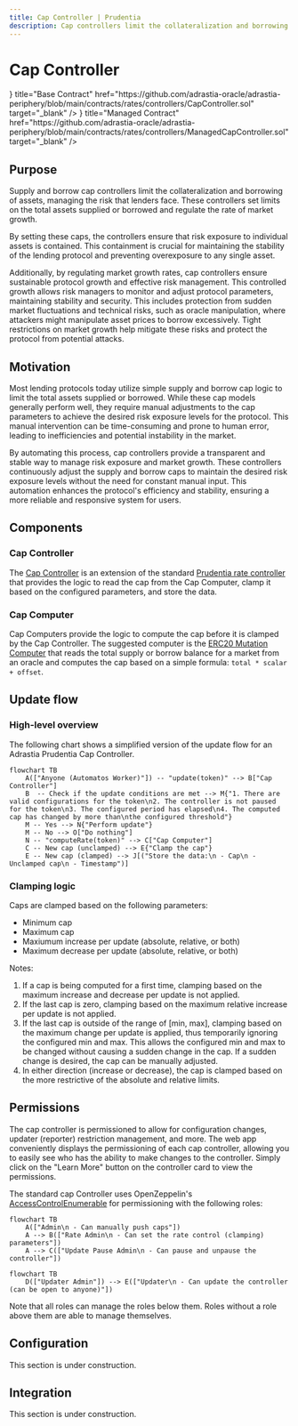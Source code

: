 ```yaml
---
title: Cap Controller | Prudentia
description: Cap controllers limit the collateralization and borrowing of assets, managing the risk that lenders face. These controllers set limits on the total assets supplied or borrowed and regulate the rate of market growth.
---
```



# Cap Controller

<Cards>
  <Card
    icon={<GitHubIcon />}
    title="Base Contract"
    href="https://github.com/adrastia-oracle/adrastia-periphery/blob/main/contracts/rates/controllers/CapController.sol"
    target="_blank"
  />
  <Card
    icon={<GitHubIcon />}
    title="Managed Contract"
    href="https://github.com/adrastia-oracle/adrastia-periphery/blob/main/contracts/rates/controllers/ManagedCapController.sol"
    target="_blank"
  />
</Cards>

## Purpose

Supply and borrow cap controllers limit the collateralization and borrowing of assets, managing the risk that lenders face. These controllers set limits on the total assets supplied or borrowed and regulate the rate of market growth.

By setting these caps, the controllers ensure that risk exposure to individual assets is contained. This containment is crucial for maintaining the stability of the lending protocol and preventing overexposure to any single asset.

Additionally, by regulating market growth rates, cap controllers ensure sustainable protocol growth and effective risk management. This controlled growth allows risk managers to monitor and adjust protocol parameters, maintaining stability and security. This includes protection from sudden market fluctuations and technical risks, such as oracle manipulation, where attackers might manipulate asset prices to borrow excessively. Tight restrictions on market growth help mitigate these risks and protect the protocol from potential attacks.

## Motivation

Most lending protocols today utilize simple supply and borrow cap logic to limit the total assets supplied or borrowed. While these cap models generally perform well, they require manual adjustments to the cap parameters to achieve the desired risk exposure levels for the protocol. This manual intervention can be time-consuming and prone to human error, leading to inefficiencies and potential instability in the market.

By automating this process, cap controllers provide a transparent and stable way to manage risk exposure and market growth. These controllers continuously adjust the supply and borrow caps to maintain the desired risk exposure levels without the need for constant manual input. This automation enhances the protocol's efficiency and stability, ensuring a more reliable and responsive system for users.

## Components

### Cap Controller

The [Cap Controller](https://github.com/adrastia-oracle/adrastia-periphery/blob/main/contracts/rates/controllers/CapController.sol) is an extension of the standard [Prudentia rate controller](https://github.com/adrastia-oracle/adrastia-periphery/blob/main/contracts/rates/RateController.sol) that provides the logic to read the cap from the Cap Computer, clamp it based on the configured parameters, and store the data.

### Cap Computer

Cap Computers provide the logic to compute the cap before it is clamped by the Cap Controller. The suggested computer is the [ERC20 Mutation Computer](https://github.com/adrastia-oracle/adrastia-periphery/blob/main/contracts/rates/computers/Erc20MutationComputer.sol) that reads the total supply or borrow balance for a market from an oracle and computes the cap based on a simple formula: `total * scalar + offset`.

## Update flow

### High-level overview

The following chart shows a simplified version of the update flow for an Adrastia Prudentia Cap Controller.

```mermaid
flowchart TB
    A(["Anyone (Automatos Worker)"]) -- "update(token)" --> B["Cap Controller"]
    B  -- Check if the update conditions are met --> M{"1. There are valid configurations for the token\n2. The controller is not paused for the token\n3. The configured period has elapsed\n4. The computed cap has changed by more than\nthe configured threshold"}
    M -- Yes --> N{"Perform update"}
    M -- No --> O["Do nothing"]
    N -- "computeRate(token)" --> C["Cap Computer"]
    C -- New cap (unclamped) --> E{"Clamp the cap"}
    E -- New cap (clamped) --> J[("Store the data:\n - Cap\n - Unclamped cap\n - Timestamp")]
```

### Clamping logic

Caps are clamped based on the following parameters:

- Minimum cap
- Maximum cap
- Maxiumum increase per update (absolute, relative, or both)
- Maximum decrease per update (absolute, relative, or both)

Notes:

1. If a cap is being computed for a first time, clamping based on the maximum increase and decrease per update is not applied.
2. If the last cap is zero, clamping based on the maximum relative increase per update is not applied.
3. If the last cap is outside of the range of [min, max], clamping based on the maximum change per update is applied, thus temporarily ignoring the configured min and max. This allows the configured min and max to be changed without causing a sudden change in the cap. If a sudden change is desired, the cap can be manually adjusted.
4. In either direction (increase or decrease), the cap is clamped based on the more restrictive of the absolute and relative limits.

## Permissions

The cap controller is permissioned to allow for configuration changes, updater (reporter) restriction management, and more. The web app conveniently displays the permissioning of each cap controller, allowing you to easily see who has the ability to make changes to the controller. Simply click on the "Learn More" button on the controller card to view the permissions.

The standard cap Controller uses OpenZeppelin's [AccessControlEnumerable](https://docs.openzeppelin.com/contracts/4.x/api/access#AccessControlEnumerable) for permissioning with the following roles:

```mermaid
flowchart TB
    A(["Admin\n - Can manually push caps"])
    A --> B(["Rate Admin\n - Can set the rate control (clamping) parameters"])
    A --> C(["Update Pause Admin\n - Can pause and unpause the controller"])
```

```mermaid
flowchart TB
    D(["Updater Admin"]) --> E(["Updater\n - Can update the controller (can be open to anyone)"])
```

Note that all roles can manage the roles below them. Roles without a role above them are able to manage themselves.

## Configuration

<Callout emoji="🚧">This section is under construction.</Callout>

## Integration

<Callout emoji="🚧">This section is under construction.</Callout>
